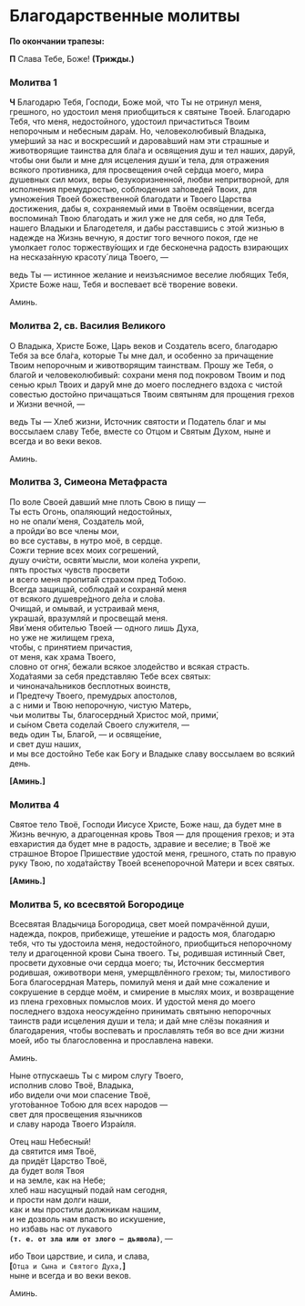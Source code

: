 # Благодарственные молитвы

**По окончании трапезы:**

**П** Слава Тебе, Боже! **(Трижды.)**

### Молитва 1

**Ч** Благодарю Тебя, Господи, Боже мой, что Ты не отринул меня, грешного, но удостоил меня приобщиться к святыне Твоей. Благодарю Тебя, что меня, недостойного, удостоил причаститься Твоим непорочным и небесным дара́м. Но, человеколюбивый Владыка, уме́рший за нас и воскресший и дарова́вший нам эти страшные и животворящие таинства для бла́га и освящения душ и тел наших, дару́й, чтобы они были и мне для исцеления души́ и тела, для отражения всякого противника, для просвещения оче́й се́рдца моего, мира душевных сил моих, веры безукоризненной, любви непритворной, для исполнения премудростью, соблюдения за́поведей Твоих, для умноже́ния Твоей божественной благодати и Твоего Царства достижения, дабы я, сохраняемый ими в Твоём освя́щении, всегда воспомина́л Твою благодать и жил уже не для себя, но для Тебя, нашего Владыки и Благодетеля, и дабы расставшись с этой жизнью в надежде на Жизнь вечную, я достиг того вечного покоя, где не умолкает голос торжеству́ющих и где бесконечна радость взирающих на несказа́нную красоту́ лица Твоего, —

ведь Ты — истинное желание и неизъяснимое веселие любящих Тебя, Христе Боже наш, Тебя и воспевает всё творение вовеки.

Аминь.

### Молитва 2, св. Василия Великого

О Владыка, Христе Боже, Царь веков и Создатель всего, благодарю Тебя за все бла́га, которые Ты мне дал, и особенно за причащение Твоим непорочным и животворящим таинствам. Прошу же Тебя, о благо́й и человеколюбивый: сохрани меня под покровом Твоим и под сенью крыл Твоих и дару́й мне до моего последнего вздоха с чистой совестью достойно причащаться Твоим святыням для прощения грехов и Жизни вечной, —

ведь Ты — Хлеб жизни, Источник святости и Податель благ и мы воссылаем славу Тебе, вместе со Отцом и Святым Духом, ныне и всегда и во веки веков.

Аминь.

### Молитва 3, Симеона Метафраста

По воле Своей давший мне плоть Свою в пищу —  
Ты есть Огонь, опаляющий недостойных,  
но не опали́ меня, Создатель мой,  
а пройди́ во все члены мои,  
во все суставы, в нутро моё, в сердце.  
Сожги терние всех моих согрешений,  
душу очи́сти, освяти́ мысли, мои коле́на укрепи,  
пять простых чувств просвети  
и всего меня пропита́й страхом пред Тобою.  
Всегда защищай, соблюдай и сохраняй меня  
от всякого душевре́дного де́ла и сло́ва.  
Очищай, и омывай, и устраивай меня,  
украшай, вразумляй и просвещай меня.  
Яви́ меня обителью Твоей — одного лишь Духа,  
но уже не жилищем греха,  
чтобы, с принятием причастия,  
от меня, как храма Твоего,  
словно от огня́, бежали всякое злодейство и всякая страсть.  
Хода́таями за себя представляю Тебе всех святых:  
и чинонача́льников бесплотных воинств,  
и Предтечу Твоего, премудрых апостолов,  
а с ними и Твою непорочную, чистую Матерь,  
чьи молитвы Ты, благосердный Христос мой, прими́,  
и сы́ном Света соделай Своего служителя, —  
ведь один Ты, Благо́й, — и освяще́ние,  
и свет душ наших,  
и мы все достойно Тебе как Богу и Владыке славу воссылаем во всякий день.

**[**Аминь.**]**

### Молитва 4

Святое тело Твоё, Господи Иисусе Христе, Боже наш, да будет мне в Жизнь вечную, а драгоценная кровь Твоя — для прощения грехов; и эта евхаристия да будет мне в радость, здравие и веселие; в Твоё же страшное Второе Пришествие удостой меня, грешного, стать по правую руку Твою, по хода́тайству Твоей всенепорочной Матери и всех святых.

**[**Аминь.**]**

### Молитва 5, ко всесвятой Богородице

Всесвятая Владычица Богородица, свет моей помрачённой души, надежда, покров, прибежище, утеше́ние и радость моя, благодарю тебя, что ты удостоила меня, недостойного, приобщиться непорочному телу и драгоценной крови Сына твоего. Ты, родившая истинный Свет, просвети духовные очи сердца моего; ты, Источник бессмертия родившая, оживотвори меня, умерщвлённого грехом; ты, милостивого Бога благосердная Матерь, помилуй меня и дай мне сожаление и сокрушение в сердце моём, и смирение в мыслях моих, и возвращение из плена греховных помыслов моих. И удостой меня до моего последнего вздоха неосужде́нно принимать святыню непорочных таинств ради исцеления души и тела; и дай мне слёзы покаяния и благодарения, чтобы воспевать и прославлять тебя во все дни жизни моей, ибо ты благословенна и прославлена навеки.

Аминь.

Ныне отпускаешь Ты с миром слугу Твоего,  
исполнив слово Твоё, Владыка,  
ибо видели очи мои спасение Твоё,  
угото́ванное Тобою для всех народов —  
свет для просвещения язычников  
и славу народа Твоего Изра́иля.

Отец наш Небесный!  
да святится имя Твоё,  
да придёт Царство Твоё,  
да будет воля Твоя  
и на земле, как на Небе;  
хлеб наш насущный подай нам сегодня,  
и прости нам долги наши,  
как и мы простили должникам нашим,  
и не дозволь нам впасть во искушение,  
но избавь нас от лукавого  
**`(т. е. от зла или от злого — дьявола)`**, —

ибо Твои царствие, и сила, и слава,  
**[**`Отца и Сына и Святого Духа,`**]**  
ныне и всегда и во веки веков.

Аминь.




